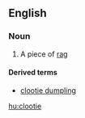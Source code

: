 {{also|Clootie}}
==English==

===Noun===
{{wikipedia}}
{{en-noun}}

#{{Scottish}} A piece of [[rag]]

====Derived terms====
*[[clootie dumpling]]

[[hu:clootie]]